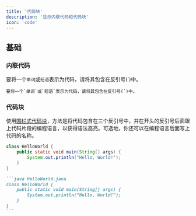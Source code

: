 ```yaml
---
title: '代码块'
description: '显示内联代码和代码块'
icon: 'code'
---
```


## 基础

### 内联代码

要将一个`单词`或`短语`表示为代码，请将其包含在反引号(`)中。

```
要将一个`单词`或`短语`表示为代码，请将其包含在反引号(`)中。
```

### 代码块

使用[围栏式代码块](https://www.markdownguide.org/extended-syntax/#fenced-code-blocks)，方法是将代码包含在三个反引号中，并在开头的反引号后面跟上代码片段的编程语言，以获得语法高亮。可选地，你还可以在编程语言后面写上代码的名称。

```java HelloWorld.java
class HelloWorld {
    public static void main(String[] args) {
        System.out.println("Hello, World!");
    }
}
```

````md
```java HelloWorld.java
class HelloWorld {
    public static void main(String[] args) {
        System.out.println("Hello, World!");
    }
}
```
````
